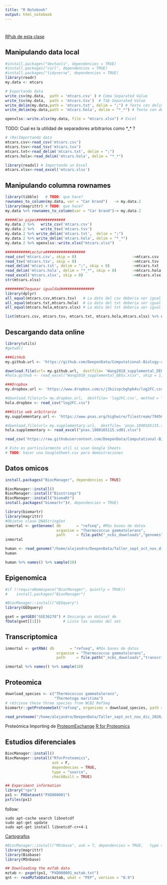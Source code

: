 ---
title: "R Notebook"
output: html_notebook
---

# 

[RPub de esta clase](https://rpubs.com/DeepenData/665531)

## Manipulando data local

```{r Chunk que carga packs de datos}
#install.packages("devtools", dependencies = TRUE)
#install.packages("curl", dependencies = TRUE)
#install.packages("tidyverse", dependencies = TRUE)
library(readr)
my.data <- mtcars

# Exportando data
write_csv(my.data,  path = 'mtcars.csv' ) # Coma Separated Value
write_tsv(my.data,  path = 'mtcars.tsv')  # Tab Separated Value
write_delim(my.data,path = 'mtcars.txt', delim = ";") # Texto con delimitador ";"
write_delim(my.data,path = 'mtcars.hola', delim = "*_*") # Texto con delimitador "*_*"

openxlsx::write.xlsx(my.data, file = "mtcars.xlsx") # Excel
```

TODO: Cual es la utilidad de separadores arbitrarios como \*_\* ?

```{r Importando Data local, message=FALSE}
# (Re)Importando data
mtcars.csv<-read_csv('mtcars.csv')
mtcars.tsv<-read_tsv('mtcars.tsv')
mtcars.txt<-read_delim('mtcars.txt', delim = ";")
mtcars.hola<-read_delim('mtcars.hola', delim = "*_*")

library(readxl) # Importando un Excel
mtcars.xlsx<-read_excel('mtcars.xlsx')
```

## Manipulando columna rownames

```{r}
library(tibble)   # TODO: que hace?
rownames_to_column(my.data, var = "Car brand")   -> my.data.2
library(magrittr) # TODO: que hace?
my.data %>% rownames_to_column(var = "Car brand")-> my.data.2

#####Con pipes#############
my.data.2 %>%   write_csv('mtcars.csv')
my.data.2 %>%   write_tsv('mtcars.tsv')
my.data.2 %>% write_delim('mtcars.txt',  delim = ";")
my.data.2 %>% write_delim('mtcars.hola', delim = "*_*")
my.data.2 %>% openxlsx::write.xlsx("mtcars.xlsx")

###########Lectura##################
read_csv('mtcars.csv', skip = 0)                         ->mtcars.csv
read_tsv('mtcars.tsv', skip = 0)                         ->mtcars.tsv
read_delim('mtcars.txt', delim = ";", skip = 0)          ->mtcars.txt
read_delim('mtcars.hola', delim = "*_*", skip = 0)       ->mtcars.hola
read_excel('mtcars.xlsx', skip = 0)                      ->mtcars.xlsx
str(mtcars.xlsx)

########Chequear igualdad###############
library(dplyr)
all_equal(mtcars.csv,mtcars.tsv)   # La data del csv deberia ser igual a la del tsv
all_equal(mtcars.txt,mtcars.hola)  # La data del txt deberia ser igual a la del .hola
all_equal(mtcars.hola,mtcars.xlsx) # La data del txt deberia ser igual a la del Excel

list(mtcars.csv, mtcars.tsv, mtcars.txt, mtcars.hola,mtcars.xlsx) %>% unique() %>% length() # TODO: porque da dos salidas? Una es una tabla y el otro es una consola?

```

## Descargando data online

```{r Descargando data en linea}
library(utils)
#getwd()

###GitHub
my.github.url <- 'https://github.com/DeepenData/Computational-Biology-and-Bioinformatics/raw/master/Wang2018_supplemental_DEGs.xlsx'

download.file(url= my.github.url,  destfile= 'Wang2018_supplemental_DEGs.xlsx')
#hola.github <- read_excel("Wang2018_supplemental_DEGs.xlsx", skip = 1) # ERROR!

###Dropbox
my.dropbox.url <- 'https://www.dropbox.com/s/j3kiivpcbghpb4v/log2FC.csv'

#download.file(url= my.dropbox.url,  destfile= 'log2FC.csv', method = "wget") # ERROR!
hola.dropbox <- read_csv("log2FC.csv")

###Sitio web arbitrario
my.supplementary.url <- 'https://www.pnas.org/highwire/filestream/794560/field_highwire_adjunct_files/0/pnas.1800165115.sd01.xlsx'

#download.file(url= my.supplementary.url,  destfile= 'pnas.1800165115.sd01.xlsx', method = "wget") # ERROR!
hola.supplementary <- read_excel("pnas.1800165115.sd01.xlsx")
```

```{r Leyendo directamente data en linea, paged.print=TRUE}
read_csv('https://raw.githubusercontent.com/DeepenData/Computational-Biology-and-Bioinformatics/master/labels.csv')

# Esto es particularmente util si usan Google Sheets
# TODO: hacer una GoogleSheet.csv para demostraciones
```
## Datos omicos

```{r Instalación de pre-requisitos Bioconductor}
install.packages("BiocManager", dependencies = TRUE)

BiocManager::install()
BiocManager::install("Biostrings")
BiocManager::install("biomaRt")
install.packages("biomartr")#, dependencies = TRUE)
```

```{r Datos Omicos, warning=FALSE, paged.print=TRUE}
library(biomartr)
library(magrittr)
#Objetos clase DNAStringSet
inmortal <- getGenome( db       = "refseq", #Más bases de datos
                       organism = "Thermococcus gammatolerans",
                       path     = file.path("_ncbi_downloads","genomes") ) %>%  read_genome()
inmortal
```
<!-- WLS2 es malo por EEE (Embrace, Extend and Extinguish o EEE) -->
```{r Datos Omicos Humanos, warning=FALSE, paged.print=TRUE, eval=FALSE}
human <- read_genome("/home/alejandro/DeepenData/Taller_sept_oct_nov_dic_2020/_ncbi_downloads/genomes/Homo_sapiens_genomic_refseq.fna.gz") # TODO: Corregir dirección local
human 

human %>% names() %>% sample(10)
```

## Epigenomica

```{r Instala GEOquery, message=FALSE, warning=FALSE}
#if (!requireNamespace("BiocManager", quietly = TRUE))
#    install.packages("BiocManager")

#BiocManager::install("GEOquery")
library(GEOquery)
```

```{r Descargando datasets GEO, paged.print=TRUE}
gset = getGEO("GSE36278") # Descarga un dataset de
fData(gset[[1]])          # Lista las sondas del set
```

## Transcriptomica

```{r Descarga datasets de transcriptomica, paged.print=TRUE}
inmortal <- getRNA( db       = "refseq", #Más bases de datos
                       organism = "Thermococcus gammatolerans",
                       path     = file.path("_ncbi_downloads","transcriptome") ) %>%  read_rna()

inmortal %>% names() %>% sample(10)
```

## Proteomica

```{r Descarga datasets de proteomica}
download_species <- c("Thermococcus gammatolerans", 
                      "Thermotoga maritima")
# retrieve these three species from NCBI RefSeq                       
biomartr::getProteomeSet("refseq", organisms = download_species, path = "set_proteomes")

read_proteome("/home/alejandro/DeepenData/Taller_sept_oct_nov_dic_2020/set_proteomes/Tmaritima.faa") # TODO: deslocalizar
```

Proteómica Importing de [ProteomExchange](http://www.proteomexchange.org/) [R for Proteomics]( https://bioconductor.org/packages/release/data/experiment/vignettes/RforProteomics/inst/doc/RforProteomics.html)

## Estudios diferenciales

```{r Instalando RforProteomics, warning=FALSE}
BiocManager::install()
BiocManager::install("RforProteomics",
                     ask = F, 
                     dependencies = TRUE,
                     type = "source",
                     checkBuilt = TRUE)
```

```{r Corriendo RforProteomics}
## Experiment information
library("rpx")
px1 <- PXDataset("PXD000001")
pxfiles(px1)
```

follow: 

```
sudo apt-cache search libnetcdf 
sudo apt-get update 
sudo apt-get install libnetcdf-c++4-1
```

[Cartografos](https://rtask.thinkr.fr/installation-of-r-4-0-on-ubuntu-20-04-lts-and-tips-for-spatial-packages/)

```{r}
#BiocManager::install("MSnbase", ask = T, dependencies = TRUE,   type = "source", checkBuilt = TRUE)
library(magrittr)
library(Biobase)
library(MSnbase)

## Downloading the mzTab data
mztab <- pxget(px1, "PXD000001_mztab.txt")
qnt <- readMzTabData(mztab, what = "PEP", version = "0.9")
```

<!-- Karina tiene problemas con XCode porque Apple es Apple -->
